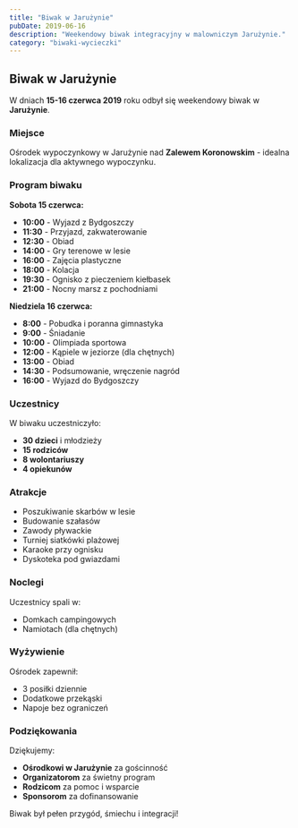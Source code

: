 ```yaml
---
title: "Biwak w Jarużynie"
pubDate: 2019-06-16
description: "Weekendowy biwak integracyjny w malowniczym Jarużynie."
category: "biwaki-wycieczki"
---
```


## Biwak w Jarużynie

W dniach **15-16 czerwca 2019** roku odbył się weekendowy biwak w **Jarużynie**.

### Miejsce

Ośrodek wypoczynkowy w Jarużynie nad **Zalewem Koronowskim** - idealna lokalizacja dla aktywnego wypoczynku.

### Program biwaku

**Sobota 15 czerwca:**
- **10:00** - Wyjazd z Bydgoszczy
- **11:30** - Przyjazd, zakwaterowanie
- **12:30** - Obiad
- **14:00** - Gry terenowe w lesie
- **16:00** - Zajęcia plastyczne
- **18:00** - Kolacja
- **19:30** - Ognisko z pieczeniem kiełbasek
- **21:00** - Nocny marsz z pochodniami

**Niedziela 16 czerwca:**
- **8:00** - Pobudka i poranna gimnastyka
- **9:00** - Śniadanie
- **10:00** - Olimpiada sportowa
- **12:00** - Kąpiele w jeziorze (dla chętnych)
- **13:00** - Obiad
- **14:30** - Podsumowanie, wręczenie nagród
- **16:00** - Wyjazd do Bydgoszczy

### Uczestnicy

W biwaku uczestniczyło:
- **30 dzieci** i młodzieży
- **15 rodziców**
- **8 wolontariuszy**
- **4 opiekunów**

### Atrakcje

- Poszukiwanie skarbów w lesie
- Budowanie szałasów
- Zawody pływackie
- Turniej siatkówki plażowej
- Karaoke przy ognisku
- Dyskoteka pod gwiazdami

### Noclegi

Uczestnicy spali w:
- Domkach campingowych
- Namiotach (dla chętnych)

### Wyżywienie

Ośrodek zapewnił:
- 3 posiłki dziennie
- Dodatkowe przekąski
- Napoje bez ograniczeń

### Podziękowania

Dziękujemy:
- **Ośrodkowi w Jarużynie** za gościnność
- **Organizatorom** za świetny program
- **Rodzicom** za pomoc i wsparcie
- **Sponsorom** za dofinansowanie

Biwak był pełen przygód, śmiechu i integracji!
